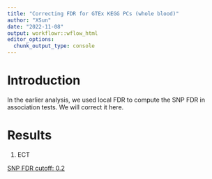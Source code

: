 ```yaml
---
title: "Correcting FDR for GTEx KEGG PCs (whole blood)"
author: "XSun"
date: "2022-11-08"
output: workflowr::wflow_html
editor_options:
  chunk_output_type: console
---
```


# Introduction

In the earlier analysis, we used local FDR to compute the SNP FDR in association tests. We will correct it here. 


# Results


1. ECT 

[SNP FDR cutoff: 0.2](https://xsun1229.github.io/factor_analysis/ECT_redo_gtexwb.html)
